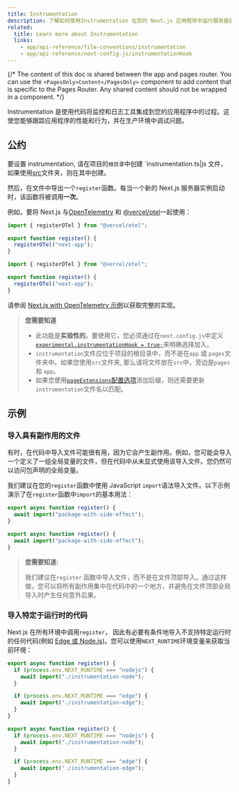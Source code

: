 ```yaml
---
title: Instrumentation
description: 了解如何使用Instrumentation 在您的 Next.js 应用程序中运行服务器启动时的代码。
related:
  title: Learn more about Instrumentation
  links:
    - app/api-reference/file-conventions/instrumentation
    - app/api-reference/next-config-js/instrumentationHook
---
```


{/* The content of this doc is shared between the app and pages router. You can use the `<PagesOnly>Content</PagesOnly>` component to add content that is specific to the Pages Router. Any shared content should not be wrapped in a component. */}

Instrumentation 是使用代码将监控和日志工具集成到您的应用程序中的过程。这使您能够跟踪应用程序的性能和行为，并在生产环境中调试问题。

## 公约

要设置 instrumentation, 请在项目的`根目录`中创建 `instrumentation.ts|js 文件，如果使用[src](/docs/content/app/building-your-application/configuring/src-directory)文件夹，则在其中创建。

然后，在文件中导出一个`register`函数。每当一个新的 Next.js 服务器实例启动时，该函数将被调用**一次**。

例如，要将 Next.js 与[OpenTelemetry](https://opentelemetry.io/) 和 [@vercel/otel](https://vercel.com/docs/observability/otel-overview)一起使用：

```ts filename="instrumentation.ts" switcher
import { registerOTel } from "@vercel/otel";

export function register() {
  registerOTel("next-app");
}
```

```js filename="instrumentation.js" switcher
import { registerOTel } from "@vercel/otel";

export function register() {
  registerOTel("next-app");
}
```

请参阅 [Next.js with OpenTelemetry 示例](https://github.com/vercel/next.js/tree/canary/examples/with-opentelemetry)以获取完整的实现。

> **您需要知道**
>
> - 此功能是**实验性的**。要使用它，您必须通过在`next.config.js`中定义[`experimental.instrumentationHook = true;`](/docs/content/app/api-reference/next-config-js/instrumentationHook)来明确选择加入。
> - `instrumentation`文件应位于项目的根目录中，而不是在`app` 或 `pages`文件夹中。如果您使用`src`文件夹, 那么请将文件放在`src`中，旁边是`pages` 和 `app`。
> - 如果您使用[`pageExtensions`配置选项](/docs/content/app/api-reference/next-config-js/pageExtensions)添加后缀，则还需要更新`instrumentation`文件名以匹配。

## 示例

### 导入具有副作用的文件

有时，在代码中导入文件可能很有用，因为它会产生副作用。例如，您可能会导入一个定义了一组全局变量的文件，但在代码中从未显式使用该导入文件。您仍然可以访问包声明的全局变量。

我们建议在您的`register`函数中使用 JavaScript `import`语法导入文件。以下示例演示了在`register`函数中`import`的基本用法：

```ts filename="instrumentation.ts" switcher
export async function register() {
  await import("package-with-side-effect");
}
```

```js filename="instrumentation.js" switcher
export async function register() {
  await import("package-with-side-effect");
}
```

> **您需要知道:**
>
> 我们建议在`register` 函数中导入文件，而不是在文件顶部导入。通过这样做，您可以将所有副作用集中在代码中的一个地方，并避免在文件顶部全局导入时产生任何意外后果。

### 导入特定于运行时的代码

Next.js 在所有环境中调用`register`， 因此有必要有条件地导入不支持特定运行时的任何代码(例如 [Edge 或 Node.js](/docs/content/app/building-your-application/rendering/edge-and-nodejs-runtimes))。您可以使用`NEXT_RUNTIME`环境变量来获取当前环境：

```ts filename="instrumentation.ts" switcher
export async function register() {
  if (process.env.NEXT_RUNTIME === "nodejs") {
    await import("./instrumentation-node");
  }

  if (process.env.NEXT_RUNTIME === "edge") {
    await import("./instrumentation-edge");
  }
}
```

```js filename="instrumentation.js" switcher
export async function register() {
  if (process.env.NEXT_RUNTIME === "nodejs") {
    await import("./instrumentation-node");
  }

  if (process.env.NEXT_RUNTIME === "edge") {
    await import("./instrumentation-edge");
  }
}
```
